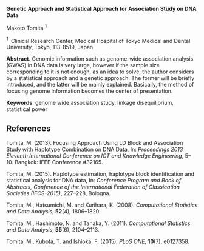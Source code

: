 <span>**Genetic Approach and Statistical Approach for Association Study
on DNA Data**</span>

Makoto Tomita $^1$

$^1 \;$ Clinical Research Center, Medical Hospital of Tokyo Medical and
Dental University, Tokyo, 113-8519, Japan

<span>**Abstract**</span>. Genomic information such as genome-wide
association analysis (GWAS) in DNA data is very large, however if the
sample size corresponding to it is not enough, as an idea to solve, the
author considers by a statistical approach and a genetic approach. The
former will be briefly introduced, and the latter will be mainly
explained. Basically, the method of focusing genome information becomes
the center of presentation.

<span>**Keywords**</span>. genome wide association study, linkage
disequilibrium, statistical power

References {#references .unnumbered}
----------

Tomita, M. (2013). Focusing Approach Using LD Block and Association
Study with Haplotype Combination on DNA Data, In: *Proceedings 2013
Eleventh International Conference on ICT and Knowledge Engineering*,
5–10. Bangkok: IEEE Conference \#32165.

Tomita, M. (2015). Haplotype estimation, haplotype block identification
and statistical analysis for DNA data, In: *Conference Program and Book
of Abstracts, Conference of the International Federation of Classication
Societies (IFCS-2015)*, 227–228, Bologna.

Tomita, M., Hatsumichi, M. and Kurihara, K. (2008). *Computational
Statistics and Data Analysis*, **52**(4), 1806–1820.

Tomita, M., Hashimoto, N. and Tanaka, Y. (2011). *Computational
Statistics and Data Analysis*, **55**(6), 2104–2113.

Tomita, M., Kubota, T. and Ishioka, F. (2015). *PLoS ONE*, **10**(7),
e0127358.
